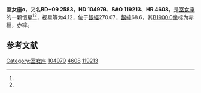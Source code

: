 {{Starbox begin
| name = 室女座ο
}}
{{Starbox observe
| epoch = [[J2000.0|J2000.0]]
| constell = [[室女座|室女座]]<ref name=SIMBAD>{{cite web
 | url=http://simbad.u-strasbg.fr/simbad/sim-id?Ident=HR+4608
 | title =Pulsating variable Star
 | publisher=Centre de Données astronomiques de Strasbourg
 | work=SIMBAD
 | accessdate=2012-07-13}}</ref><ref name=DATA>{{cite web
 | url=http://vizier.u-strasbg.fr/viz-bin/VizieR-5?-out.add=.&-source=5050&-corr=PK=HR&-out.max=9999&HR=4608
 | title=VizieR Detailed Page
 | accessdate=2012-07-13
 | archive-date=2016-03-05
 | archive-url=https://web.archive.org/web/20160305195220/http://vizier.u-strasbg.fr/viz-bin/VizieR-5?-out.add=.&-source=5050&-corr=PK=HR&-out.max=9999&HR=4608
 | dead-url=no
 }}</ref>
| 星官 = 
| ra = {{RA|12|5|12.5}}<ref name=SIMBAD /><ref name=DATA />
| dec = {{DEC|+8|43|59}}<ref name=SIMBAD /><ref name=DATA />
| appmag_v = 4.12<ref name=SIMBAD /><ref name=DATA />
}}
{{Starbox character
| class = G8IIIaCN-1Ba1CH1<ref name=SIMBAD /><ref name=DATA />
| b-v = 0.98<ref name=SIMBAD /><ref name=DATA />
| u-b = 0.63<ref name=SIMBAD /><ref name=DATA />
| r-i = 0.49<ref name=SIMBAD /><ref name=DATA />
| variable = 
}}
{{Starbox astrometry
| radial_v = 0.63
| prop_mo_ra = -30
| parallax = 0.039
| p_error = 
}}
{{Starbox catalog
| names =BD+09 2583，[[SAO星表|SAO]] 119213，[[HD星表|HD]] 104979，[[HR星表|HR]] 4608}}
{{Starbox reference |Simbad=HR+4608}}
{{Starbox end}}

'''室女座ο'''，又名'''BD+09 2583'''，'''HD 104979'''、'''SAO 119213'''、'''HR 4608'''，是[[室女座|室女座]]的一颗恒星<ref name=SIMBAD /><ref name=DATA />，视星等为4.12，位于[[銀道座標系|銀經]]270.07，[[銀道座標系|銀緯]]68.6，其[[B1900.0|B1900.0]]坐标为赤經{{RA|12|0|6.9}}，赤緯{{DEC|+9|68.6|18}}。

== 参考文献 ==
{{reflist}}

{{star-stub}}

{{室女座恒星}}
[[Category:室女座|Category:室女座]]
[[Category:HD和HDE天體|104979]]
[[Category:HR天體|4608]]
[[Category:SAO天體|119213]]